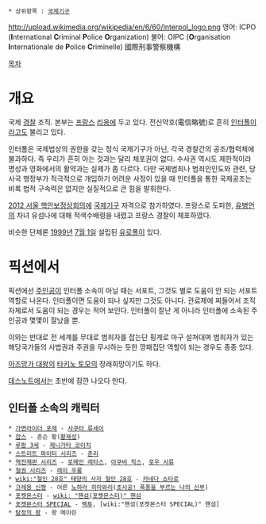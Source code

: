  * 상위항목 : [[국제기구]]

http://upload.wikimedia.org/wikipedia/en/6/60/Interpol_logo.png
영어: ICPO ('''I'''nternational '''C'''riminal '''P'''olice '''O'''rganization)
불어: OIPC ('''O'''rganisation '''I'''nternationale de '''P'''olice '''C'''riminelle)
國際刑事警察機構

[[목차]]

= 개요 =
국제 [[경찰]] 조직. 본부는 [[프랑스]] [[리옹]]에 두고 있다. 전신약호(電信略號)로 흔히 [[인터폴]]이라고도 불리고 있다.

인터폴은 국제법상의 권한을 갖는 정식 국제기구가 아닌, 각국 경찰간의 공조/협력체에 불과하다. 즉 우리가 흔히 아는 것과는 달리 체포권이 없다. 수사권 역시도 제한적이라 명성과 영화에서의 활약과는 실제가 좀 다르다. 다만 국제범죄나 범죄인인도와 관련, 당사국 행정부가 적극적으로 개입하기 어려운 사정이 있을 때 인터폴을 통한 국제공조는 비록 법적 구속력은 없지만 실질적으로 큰 힘을 발휘한다.

[[2012 서울 핵안보정상회의]]에 [[국제기구]] 자격으로 참가하였다. 프랑스로 도피한, [[유병언]]의 차녀 유섬나에 대해 적색수배령을 내렸고 프랑스 경찰이 체포하였다.

비슷한 단체론 [[1999년]] [[7월 1일]] 설립된 [[유로폴]]이 있다.
= 픽션에서 =
픽션에선 [[주인공]]이 인터폴 소속이 아닐 때는 서포트, 그것도 별로 도움이 안 되는 서포트 역할로 나온다. 인터폴이면 도움이 되나 싶지만 그것도 아니다. 관료제에 찌들어서 조직 자체로서 도움이 되는 경우는 적어 보인다. 인터폴이 잘난 게 아니라 인터폴에 소속된 주인공과 몇몇이 잘났을 뿐.

이와는 반대로 전 세계를 무대로 범죄자를 잡는단 핑계로 마구 설쳐대며 범죄자가 있는 해당국가들의 사법권과 주권을 무시하는 듯한 깡패집단 역할이 되는 경우도 종종 있다.

[[아즈망가 대왕]]의 [[타키노 토모]]의 장래희망이기도 하다.

[[데스노트]]에서는 초반에 잠깐 나오다 만다.

== 인터폴 소속의 캐릭터 ==
 * [[가면라이더 포제]] - [[사쿠타 류세이]]
 * [[깝스]] - 존슨 황([[황제성]])
 * [[루팡 3세]] - [[제니가타 코이치]]
 * [[스트리트 파이터 시리즈]] - [[춘리]]
 * [[역전재판 시리즈]] - [[로메인 레타스]], [[아쿠비 힉스]], [[로우 시류]]
 * [[철권 시리즈]] - [[레이 우롱]]
 * [[wiki:"철인 28호" 태양의 사자 철인 28호]] - [[카네다 쇼타로]]
 * [[크레용 신짱]] - 어른 [[노하라 히마와리]]([[초시공! 폭풍을 부르는 나의 신부]])
 * [[포켓몬스터]] - [[wiki: "핸섬(포켓몬스터)" 핸섬]]
 * [[포켓몬스터 SPECIAL]] - [[랙투]], [wiki:"핸섬(포켓몬스터 SPECIAL)" 핸섬]
 * [[탐정의 왕]] - 왕 메이린
